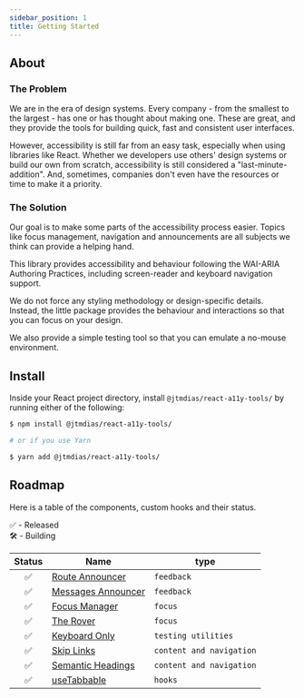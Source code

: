 ```yaml
---
sidebar_position: 1
title: Getting Started
---
```


## About

### The Problem

We are in the era of design systems. Every company - from the smallest to the largest - has one or has thought about making one. These are great, and they provide the tools for building quick, fast and consistent user interfaces.

However, accessibility is still far from an easy task, especially when using libraries like React. Whether we developers use others' design systems or build our own from scratch, accessibility is still considered a "last-minute-addition". And, sometimes, companies don't even have the resources or time to make it a priority.

### The Solution

Our goal is to make some parts of the accessibility process easier. Topics like focus management, navigation and announcements are all subjects we think can provide a helping hand.

This library provides accessibility and behaviour following the WAI-ARIA Authoring Practices, including screen-reader and keyboard navigation support.

We do not force any styling methodology or design-specific details. Instead, the little package provides the behaviour and interactions so that you can focus on your design.

We also provide a simple testing tool so that you can emulate a no-mouse environment.

## Install

Inside your React project directory, install `@jtmdias/react-a11y-tools/` by running either of the following:

```sh
$ npm install @jtmdias/react-a11y-tools/

# or if you use Yarn

$ yarn add @jtmdias/react-a11y-tools/
```

## Roadmap

Here is a table of the components, custom hooks and their status.

✅ - Released<br/>
🛠 - Building<br/>

| Status              | Name                                                                | type                     |
| ------------------- | ------------------------------------------------------------------- | ------------------------ |
| <center>✅</center> | [Route Announcer ](/docs/feedback/route-announcer)                  | `feedback`               |
| <center>✅</center> | [Messages Announcer](/docs/feedback/messages-announcer)             | `feedback`               |
| <center>✅</center> | [Focus Manager](/docs/manage-focus/focus-manager)                   | `focus`                  |
| <center>✅</center> | [The Rover](/docs/manage-focus/roving-tabindex)                     | `focus`                  |
| <center>✅</center> | [Keyboard Only](/docs/testing/keyboard-only)                        | `testing utilities`      |
| <center>✅</center> | [Skip Links](/docs/content-and-navigation/skip-links)               | `content and navigation` |
| <center>✅</center> | [Semantic Headings](/docs/content-and-navigation/semantic-headings) | `content and navigation` |
| <center>✅</center> | [useTabbable](/docs/hooks/use-tabbable)                             | `hooks`                  |
